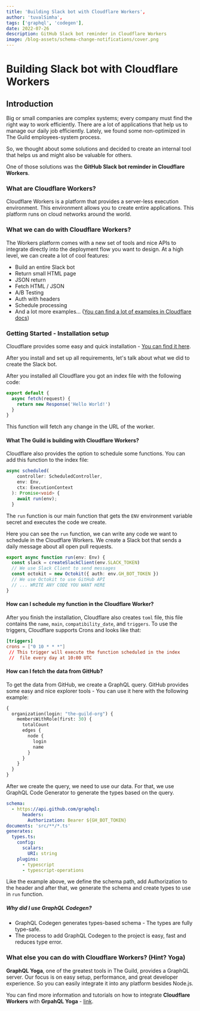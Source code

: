 ```yaml
---
title: 'Building Slack bot with Cloudflare Workers',
author: 'tuvalSimha',
tags: ['graphql', 'codegen'],
date: 2022-07-26
description: GitHub Slack bot reminder in Cloudflare Workers
image: /blog-assets/schema-change-notifications/cover.png
---
```


# Building Slack bot with Cloudflare Workers

## Introduction

Big or small companies are complex systems; every company must find the right way to work efficiently. There are a lot of applications that help us to manage our daily job efficiently.
Lately, we found some non-optimized in The Guild employees-system process.

So, we thought about some solutions and decided to create an internal tool that helps us and might also be valuable for others.

One of those solutions was the **GitHub Slack bot reminder in Cloudflare Workers**.

### What are Cloudflare Workers?

Cloudflare Workers is a platform that provides a server-less execution environment. This environment allows you to create entire applications.
This platform runs on cloud networks around the world.

### What we can do with Cloudflare Workers?

The Workers platform comes with a new set of tools and nice APIs to integrate directly into the deployment flow you want to design. At a high level, we can create a lot of cool features:

- Build an entire Slack bot
- Return small HTML page
- JSON return
- Fetch HTML / JSON
- A/B Testing
- Auth with headers
- Schedule processing
- And a lot more examples… ([You can find a lot of examples in Cloudflare docs](https://developers.Cloudflare.com/workers/examples/))

### Getting Started - Installation setup

Cloudflare provides some easy and quick installation - [You can find it here](https://developers.Cloudflare.com/workers/get-started/guide/).

After you install and set up all requirements, let's talk about what we did to create the Slack bot.

After you installed all Cloudflare you got an index file with the following code:

```ts
export default {
  async fetch(request) {
    return new Response('Hello World!')
  }
}
```

This function will fetch any change in the URL of the worker.

#### What The Guild is building with Cloudflare Workers?

Cloudflare also provides the option to schedule some functions. You can add this function to the index file:

```ts
async scheduled(
    controller: ScheduledController,
    env: Env,
    ctx: ExecutionContext
  ): Promise<void> {
    await run(env);
  }
```

The `run` function is our main function that gets the `ENV` environment variable secret and executes the code we create.

Here you can see the `run` function, we can write any code we want to schedule in the Cloudflare Workers. We create a Slack bot that sends a daily message about all open pull requests.

```ts
export async function run(env: Env) {
  const slack = createSlackClient(env.SLACK_TOKEN)
  // We use Slack Client to send messages
  const octokit = new Octokit({ auth: env.GH_BOT_TOKEN })
  // We use Octokit to use GitHub API
  // ... WRITE ANY CODE YOU WANT HERE
}
```

#### How can I schedule my function in the Cloudflare Worker?

After you finish the installation, Cloudflare also creates `toml` file, this file contains the `name`, `main`, `compatibility_date`, and `triggers`. To use the triggers, Cloudflare supports Crons and looks like that:

```toml
[triggers]
crons = ["0 10 * * *"]
 // This trigger will execute the function scheduled in the index
 //  file every day at 10:00 UTC
```

#### How can I fetch the data from GitHub?

To get the data from GitHub, we create a GraphQL query. GitHub provides some easy and nice explorer tools - You can use it here with the following example:

```graphql
{
  organization(login: "the-guild-org") {
    membersWithRole(first: 30) {
      totalCount
      edges {
        node {
          login
          name
        }
      }
    }
  }
}
```

After we create the query, we need to use our data. For that, we use GraphQL Code Generator to generate the types based on the query.

```yaml
schema:
  - https://api.github.com/graphql:
      headers:
        Authorization: Bearer ${GH_BOT_TOKEN}
documents: 'src/**/*.ts'
generates:
  types.ts:
    config:
      scalars:
        URI: string
    plugins:
      - typescript
      - typescript-operations
```

Like the example above, we define the schema path, add Authorization to the header and after that, we generate the schema and create types to use in `run` function.

##### Why did I use GraphQL Codegen?

- GraphQL Codegen generates types-based schema - The types are fully type-safe.
- The process to add GraphQL Codegen to the project is easy, fast and reduces type error.

### What else you can do with Cloudflare Workers? (Hint? Yoga)

**GraphQL Yoga**, one of the greatest tools in The Guild, provides a GraphQL server. Our focus is on easy setup, performance, and great developer experience. So you can easily integrate it into any platform besides Node.js.

You can find more information and tutorials on how to integrate **Cloudflare Workers** with **GrpahQL Yoga** - [link](https://www.graphql-yoga.com/docs/integrations/integration-with-cloudflare-workers).
